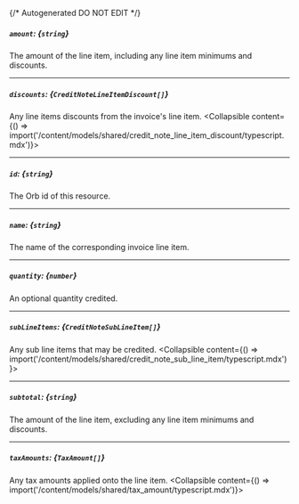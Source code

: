 {/* Autogenerated DO NOT EDIT  */}

##### `amount`: *{`string`}*
The amount of the line item, including any line item minimums and discounts.

---
##### `discounts`: *{`CreditNoteLineItemDiscount[]`}*
Any line items discounts from the invoice's line item.
<Collapsible content={() => import('/content/models/shared/credit_note_line_item_discount/typescript.mdx')}>
</Collapsible>

---
##### `id`: *{`string`}*
The Orb id of this resource.

---
##### `name`: *{`string`}*
The name of the corresponding invoice line item.

---
##### `quantity`: *{`number`}*
An optional quantity credited.

---
##### `subLineItems`: *{`CreditNoteSubLineItem[]`}*
Any sub line items that may be credited.
<Collapsible content={() => import('/content/models/shared/credit_note_sub_line_item/typescript.mdx')}>
</Collapsible>

---
##### `subtotal`: *{`string`}*
The amount of the line item, excluding any line item minimums and discounts.

---
##### `taxAmounts`: *{`TaxAmount[]`}*
Any tax amounts applied onto the line item.
<Collapsible content={() => import('/content/models/shared/tax_amount/typescript.mdx')}>
</Collapsible>

